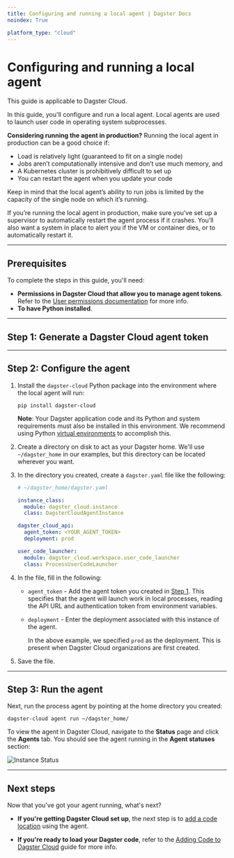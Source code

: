 ```yaml
---
title: Configuring and running a local agent | Dagster Docs
noindex: True

platform_type: "cloud"
---
```


# Configuring and running a local agent

<Note>This guide is applicable to Dagster Cloud.</Note>

In this guide, you'll configure and run a local agent. Local agents are used to launch user code in operating system subprocesses.

**Considering running the agent in production?** Running the local agent in production can be a good choice if:

- Load is relatively light (guaranteed to fit on a single node)
- Jobs aren’t computationally intensive and don’t use much memory, and
- A Kubernetes cluster is prohibitively difficult to set up
- You can restart the agent when you update your code

Keep in mind that the local agent’s ability to run jobs is limited by the capacity of the single node on which it’s running.

If you’re running the local agent in production, make sure you’ve set up a supervisor to automatically restart the agent process if it crashes. You’ll also want a system in place to alert you if the VM or container dies, or to automatically restart it.

---

## Prerequisites

To complete the steps in this guide, you'll need:

- **Permissions in Dagster Cloud that allow you to manage agent tokens**. Refer to the [User permissions documentation](/dagster-cloud/account/managing-users) for more info.
- **To have Python installed**.

---

## Step 1: Generate a Dagster Cloud agent token

<!-- <GenerateAgentToken /> -->

---

## Step 2: Configure the agent

1. Install the `dagster-cloud` Python package into the environment where the local agent will run:

   ```shell
   pip install dagster-cloud
   ```

   **Note**: Your Dagster application code and its Python and system requirements must also be installed in this environment. We recommend using Python [virtual environments](https://packaging.python.org/guides/installing-using-pip-and-virtual-environments/#creating-a-virtual-environment) to accomplish this.

2. Create a directory on disk to act as your Dagster home. We'll use `~/dagster_home` in our examples, but this directory can be located wherever you want.

3. In the directory you created, create a `dagster.yaml` file like the following:

   ```yaml
   # ~/dagster_home/dagster.yaml

   instance_class:
     module: dagster_cloud.instance
     class: DagsterCloudAgentInstance

   dagster_cloud_api:
     agent_token: <YOUR_AGENT_TOKEN>
     deployment: prod

   user_code_launcher:
     module: dagster_cloud.workspace.user_code_launcher
     class: ProcessUserCodeLauncher
   ```

4. In the file, fill in the following:

   - `agent_token` - Add the agent token you created in [Step 1](#step-1-generate-a-dagster-cloud-agent-token). This specifies that the agent will launch work in local processes, reading the API URL and authentication token from environment variables.

   - `deployment` - Enter the deployment associated with this instance of the agent.

     In the above example, we specified `prod` as the deployment. This is present when Dagster Cloud organizations are first created.

5. Save the file.

---

## Step 3: Run the agent

Next, run the process agent by pointing at the home directory you created:

```shell
dagster-cloud agent run ~/dagster_home/
```

To view the agent in Dagster Cloud, navigate to the **Status** page and click the **Agents** tab. You should see the agent running in the **Agent statuses** section:

<Image
alt="Instance Status"
src="/images/dagster-cloud/agents/dagster-cloud-instance-status.png"
width={1152}
height={320}
/>

---

## Next steps

Now that you've got your agent running, what's next?

- **If you're getting Dagster Cloud set up**, the next step is to [add a code location](/dagster-cloud/developing-testing/code-locations) using the agent.

- **If you're ready to load your Dagster code**, refer to the [Adding Code to Dagster Cloud](/dagster-cloud/developing-testing/code-locations) guide for more info.

